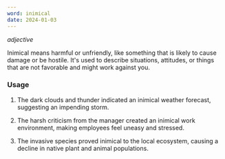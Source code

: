 ```yaml
---
word: inimical
date: 2024-01-03
---
```


*adjective*


Inimical means harmful or unfriendly, like something that is likely to cause damage or be hostile. It's used to describe situations, attitudes, or things that are not favorable and might work against you.



<TextToSpeech text='inimical' />


### Usage

1. The dark clouds and thunder indicated an inimical weather forecast, suggesting an impending storm.

2. The harsh criticism from the manager created an inimical work environment, making employees feel uneasy and stressed.

3. The invasive species proved inimical to the local ecosystem, causing a decline in native plant and animal populations.